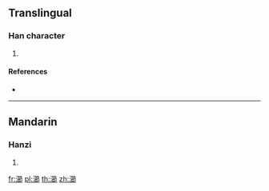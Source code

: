 ==Translingual==

===Han character===
{{Han char|rn=85|rad=水|as=15|sn=18|four=38127|canj=EHAL}}

# {{defn|Han|sort=水15}}

====References====
* {{Han ref|kx=0658.260|dkj=18583|dj=1068.220|hdz=31759.040|uh=7004|ud=28676|bh=E9F6|bd=59894}}

----

==Mandarin==

===Hanzi===
{{cmn-hanzi|pin=[[jié]] ([[jie2]])|wg=chieh<sup>2</sup>}}

# {{defn|lang=cmn|sort=水15}}

[[fr:瀄]]
[[pl:瀄]]
[[th:瀄]]
[[zh:瀄]]